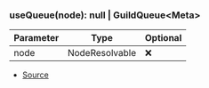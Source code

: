 ### useQueue(node): null \| GuildQueue\<Meta>
| Parameter | Type | Optional |
| ----------- | ----------- | ----------- |
| node | NodeResolvable | ❌ |


- [Source](https://github.com/Androz2091/discord-player/blob/7529a33/packages/discord-player/src/hooks/useQueue.ts#L4)